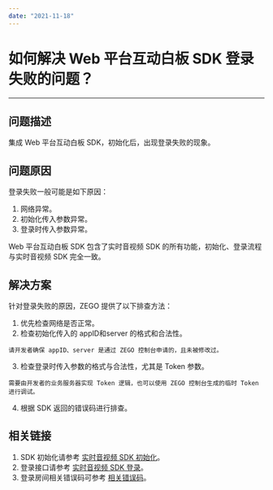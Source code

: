 ```yaml
---
date: "2021-11-18"
---
```

# 如何解决 Web 平台互动白板 SDK 登录失败的问题？
---

## 问题描述

集成 Web 平台互动白板 SDK，初始化后，出现登录失败的现象。

## 问题原因

登录失败一般可能是如下原因：

1. 网络异常。
2. 初始化传入参数异常。
3. 登录时传入参数异常。

<Note title="说明">


Web 平台互动白板 SDK 包含了实时音视频 SDK 的所有功能，初始化、登录流程与实时音视频 SDK 完全一致。


</Note>




## 解决方案

针对登录失败的原因，ZEGO 提供了以下排查方法：

1. 优先检查网络是否正常。
2. 检查初始化传入的 appID和server 的格式和合法性。

<Warning title="注意">

    请开发者确保 appID、server 是通过 ZEGO 控制台申请的，且未被修改过。
    
</Warning>


3. 检查登录时传入参数的格式与合法性，尤其是 Token 参数。

<Note title="说明">

    需要由开发者的业务服务器实现 Token 逻辑，也可以使用 ZEGO 控制台生成的临时 Token 进行调试。
    
</Note>


4. 根据 SDK 返回的错误码进行排查。

## 相关链接

1. SDK 初始化请参考 [实时音视频 SDK 初始化](https://doc-zh.zego.im/article/7638)。
2. 登录接口请参考 [实时音视频 SDK 登录](https://doc-zh.zego.im/article/api?doc=Express_Video_SDK_API~javascript_web~class~ZegoExpressEngine#login-room)。
3. 登录房间相关错误码可参考 [相关错误码](https://doc-zh.zego.im/article/4381)。
